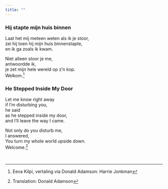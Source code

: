 ```yaml
---
title: ""
---
```



### Hij stapte mijn huis binnen

Laat het mij meteen weten als ik je stoor,\
zei hij toen hij mijn huis binnenstapte,\
en ik ga zoals ik kwam.

Niet alleen stoor je me,\
antwoordde ik,\
je zet mijn hele wereld op z'n kop.\
Welkom.[^1]

[^1]: Eeva Kilpi, vertaling via Donald Adamson: Harrie Jonkman


### He Stepped Inside My Door

Let me know right away\
if I'm disturbing you,\
he said\
as he stepped inside my door,\
and I'll leave the way I came.

Not only do you disturb me,\
I answered,\
You turn my whole world upside down.\
Welcome.[^2]


[^2]: Translation: Donald Adamson

<br>

